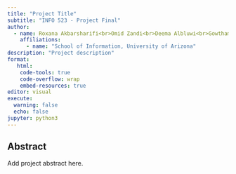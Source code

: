 ```yaml
---
title: "Project Title"
subtitle: "INFO 523 - Project Final"
author: 
  - name: Roxana Akbarsharifi<br>Omid Zandi<br>Deema Albluwi<br>Gowtham Gopalakrishnan<br>Nandhini Anne<br>Sai Navya Reddy Busireddy
    affiliations:
      - name: "School of Information, University of Arizona"
description: "Project description"
format:
   html:
    code-tools: true
    code-overflow: wrap
    embed-resources: true
editor: visual
execute:
  warning: false
  echo: false
jupyter: python3
---
```


## Abstract

Add project abstract here.
